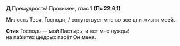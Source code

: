 **Д** Премудрость! Прокимен, глас 1 **(Пс 22:6,1)**

Милость Твоя, Господи, / сопутствует мне во все дни жизни моей.

**Стих** Господь — мой Пастырь, и нет мне нужды́:  
на па́житях щедрых пасёт Он меня.

